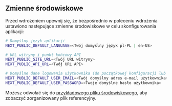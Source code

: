 ## Zmienne środowiskowe

Przed wdrożeniem upewnij się, że bezpośrednio w poleceniu wdrożenia ustawiono następujące zmienne środowiskowe w celu skonfigurowania aplikacji:

```bash
# Domyślny język aplikacji
NEXT_PUBLIC_DEFAULT_LANGUAGE=<Twój domyślny język pl-PL | en-US>

# URL witryny i punkt końcowy API
NEXT_PUBLIC_SITE_URL=<Twój URL witryny>
NEXT_PUBLIC_API_URL=<Twój URL API>

# Domyślne dane logowania użytkownika (do początkowej konfiguracji lub celów testowych)
NEXT_PUBLIC_DEFAULT_USER_EMAIL=<Twój domyślny adres e-mail użytkownika>
NEXT_PUBLIC_DEFAULT_USER_PASSWORD=<Twoje domyślne hasło użytkownika>
```

Możesz odwołać się do [przykładowego pliku środowiskowego](https://github.com/perfect-panel/ppanel-web/blob/main/apps/user/.env.template), aby zobaczyć zorganizowany plik referencyjny.



<Giscus />
